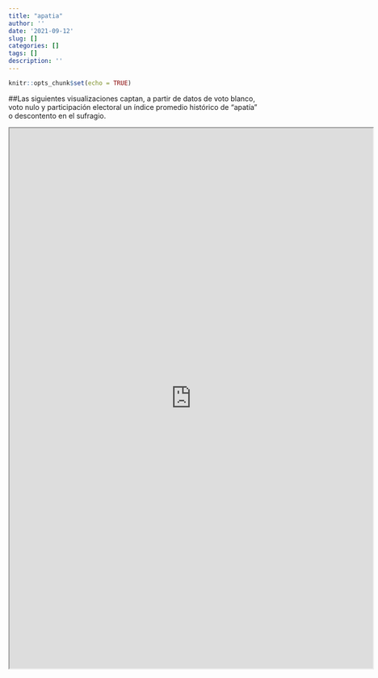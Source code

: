 ```yaml
---
title: "apatia"
author: ''
date: '2021-09-12'
slug: []
categories: []
tags: []
description: ''
---
```


```r
knitr::opts_chunk$set(echo = TRUE)
```


##Las siguientes visualizaciones captan, a partir de datos de voto blanco, voto nulo y participación electoral un índice promedio histórico de "apatía" o descontento en el sufragio.



```{=html}
<iframe class="flexdashboard" src="https://paso2021.netlify.app/apatia/index.html" style = "height: 1070px; width: 720px"> </iframe>
```